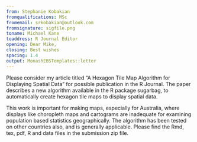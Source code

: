 ```yaml
---
from: Stephanie Kobakian
fromqualifications: MSc
fromemail: srkobakian@outlook.com
fromsignature: sigfile.png
toname: Michael Kane
toaddress: R Journal Editor
opening: Dear Mike,
closing: Best wishes
spacing: 1.4
output: MonashEBSTemplates::letter
---
```


Please consider my article titled "A Hexagon Tile Map Algorithm for Displaying Spatial Data" for possible publication in the R Journal. The paper describes a new algorithm available in the R package sugarbag, to automatically create hexagon tile maps to display spatial data. 

This work is important for making maps, especially for Australia, where displays like choropleth maps and cartograms are inadequate for examining population based statistics geographically. The algorithm has been tested on other countries also, and is generally applicable. Please find the Rmd, tex, pdf, R and data files in the submission zip file. 

